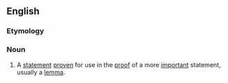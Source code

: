==English==

===Etymology===
{{prefix|sub|lemma}}

===Noun===
{{en-noun|pl2=sublemmata}}
#{{mathematics}} A [[statement]] [[prove]]n for use in the [[proof]] of a more [[important]] statement, usually a [[lemma]].